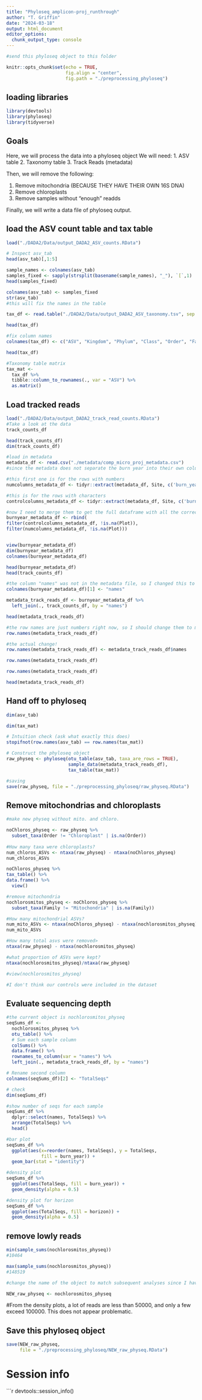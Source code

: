 ```yaml
---
title: "Phyloseq_amplicon-proj_runthrough"
author: "T. Griffin"
date: "2024-03-18"
output: html_document
editor_options: 
  chunk_output_type: console
---
```


```r
#send this phyloseq object to this folder

knitr::opts_chunk$set(echo = TRUE, 
                      fig.align = "center",
                      fig.path = "./preprocessing_phyloseq")
```

## loading libraries
```r
library(devtools)
library(phyloseq)
library(tidyverse)
```
## Goals

Here, we will  process the data into a phyloseq object
We will need:
1. ASV table
2. Taxonomy table
3. Track Reads (metadata)

Then, we will remove the following:

1. Remove mitochondria (BECAUSE THEY HAVE THEIR OWN 16S DNA)
2. Remove chloroplasts
3. Remove samples without "enough" readds

Finally, we will write a data file of phyloseq output.

## load the ASV count table and tax table
```r
load("./DADA2/Data/output_DADA2_ASV_counts.RData")

# Inspect asv_tab
head(asv_tab)[,1:5]

sample_names <- colnames(asv_tab)
samples_fixed <- sapply(strsplit(basename(sample_names), "_"), `[`,1)
head(samples_fixed)

colnames(asv_tab) <- samples_fixed 
str(asv_tab)
#this will fix the names in the table
```
```r
tax_df <- read.table("./DADA2/Data/output_DADA2_ASV_taxonomy.tsv", sep = "\t", skip = 1)

head(tax_df)

#fix column names
colnames(tax_df) <- c("ASV", "Kingdom", "Phylum", "Class", "Order", "Family", "Genus", "Species", "ASV", "ASVseq")

head(tax_df)

#Taxonomy table matrix
tax_mat <- 
  tax_df %>%
  tibble::column_to_rownames(., var = "ASV") %>%
  as.matrix()
```

## Load tracked reads
```r
load("./DADA2/Data/output_DADA2_track_read_counts.RData")
#Take a look at the data
track_counts_df

head(track_counts_df)
dim(track_counts_df)

#load in metadata
metadata_df <- read.csv("./metadata/comp_micro_proj_metadata.csv")
#since the metadata does not separate the burn year into their own column, I have to do that myself. I cannot do this in one step, so I will create two dataframes: one that contains all values for the numerical years, and another with the values for the controls since the control burn years have characters. I am fixing this here so maybe I can use the burn year column in later steps

#this first one is for the rows with numbers
numcolumns_metadata_df <- tidyr::extract(metadata_df, Site, c('burn_year', 'Plot'), '(^\\d)(.*)', convert = FALSE)

#this is for the rows with characters
controlcolumns_metadata_df <- tidyr::extract(metadata_df, Site, c('burn_year', 'Plot'), '(CH)(.*)', convert = FALSE)

#now I need to merge them to get the full dataframe with all the correct values
burnyear_metadata_df <- rbind(
filter(controlcolumns_metadata_df, !is.na(Plot)),
filter(numcolumns_metadata_df, !is.na(Plot)))


view(burnyear_metadata_df)
dim(burnyear_metadata_df)
colnames(burnyear_metadata_df)

head(burnyear_metadata_df)
head(track_counts_df)

#the column "names" was not in the metadata file, so I changed this to be able to join the dataframes
colnames(burnyear_metadata_df)[1] <- "names"

metadata_track_reads_df <- burnyear_metadata_df %>%
  left_join(., track_counts_df, by = "names")

head(metadata_track_reads_df)

#the row names are just numbers right now, so I should change them to more meaningful sample names
row.names(metadata_track_reads_df)

#the actual change!
row.names(metadata_track_reads_df) <- metadata_track_reads_df$names

row.names(metadata_track_reads_df)

row.names(metadata_track_reads_df)

head(metadata_track_reads_df)

```

## Hand off to phyloseq
```r
dim(asv_tab)

dim(tax_mat)

# Intuition check (ask what exactly this does)
stopifnot(row.names(asv_tab) == row.names(tax_mat))

# Construct the phyloseq object 
raw_physeq <- phyloseq(otu_table(asv_tab, taxa_are_rows = TRUE),
                       sample_data(metadata_track_reads_df),
                       tax_table(tax_mat))

#saving
save(raw_physeq, file = "./preprocessing_phyloseq/raw_physeq.RData")
```

## Remove mitochondrias and chloroplasts
```r
#make new physeq without mito. and chloro.

noChloros_physeq <- raw_physeq %>%
  subset_taxa(Order != "Chloroplast" | is.na(Order))
  
#How many taxa were chloroplasts?
num_chloros_ASVs <- ntaxa(raw_physeq) - ntaxa(noChloros_physeq)
num_chloros_ASVs

noChloros_physeq %>%
tax_table() %>%
data.frame() %>%
  view()

#remove mitochondria
nochlorosmitos_physeq <- noChloros_physeq %>%
  subset_taxa(Family != "Mitochondria" | is.na(Family))

#How many mitochondrial ASVs?
num_mito_ASVs <- ntaxa(noChloros_physeq) - ntaxa(nochlorosmitos_physeq)
num_mito_ASVs

#How many total asvs were removed>
ntaxa(raw_physeq) - ntaxa(nochlorosmitos_physeq)

#what proportion of ASVs were kept?
ntaxa(nochlorosmitos_physeq)/ntaxa(raw_physeq)

#view(nochlorosmitos_physeq)

```

```r
#I don't think our controls were included in the dataset

```

## Evaluate sequencing depth
```r
#the current object is nochlorosmitos_physeq
seqSums_df <- 
  nochlorosmitos_physeq %>%
  otu_table() %>%
  # Sum each sample column 
  colSums() %>%
  data.frame() %>%
  rownames_to_column(var = "names") %>%
  left_join(., metadata_track_reads_df, by = "names") 

# Rename second column 
colnames(seqSums_df)[2] <- "TotalSeqs"

# check
dim(seqSums_df)

#show number of seqs for each sample
seqSums_df %>%
  dplyr::select(names, TotalSeqs) %>%
  arrange(TotalSeqs) %>%
  head()

#bar plot
seqSums_df %>%
  ggplot(aes(x=reorder(names, TotalSeqs), y = TotalSeqs,
             fill = burn_year)) + 
  geom_bar(stat = "identity") 

#density plot
seqSums_df %>%
  ggplot(aes(TotalSeqs, fill = burn_year)) +
  geom_density(alpha = 0.5)

#density plot for horizon
seqSums_df %>%
  ggplot(aes(TotalSeqs, fill = horizon)) +
  geom_density(alpha = 0.5)
```

## remove lowly reads
```r
min(sample_sums(nochlorosmitos_physeq))
#10464

max(sample_sums(nochlorosmitos_physeq))
#148519

#change the name of the object to match subsequent analyses since I have rerun this one to include the burn year columns

NEW_raw_physeq <- nochlorosmitos_physeq
```

#From the density plots, a lot of reads are less than 50000, and only a few exceed 100000. This does not appear problematic. 


## Save this phyloseq object
```r
save(NEW_raw_physeq,
     file = "./preprocessing_phyloseq/NEW_raw_physeq.RData")
```

# Session info
```r
devtools::session_info()